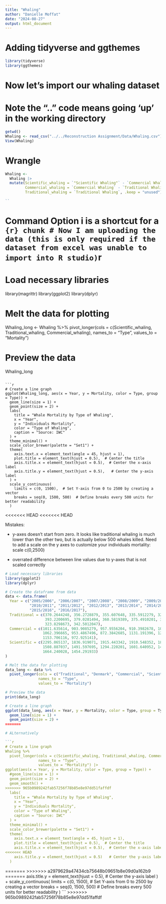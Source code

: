 ```yaml
---
title: "Whaling"
author: "Danielle Moffat"
date: "2024-08-27"
output: html_document
---
```


# Adding tidyverse and ggthemes
```r
library(tidyverse)
library(ggthemes)
```


# Now let's import our whaling dataset
# Note the ".." code means going 'up' in the working directory
```r
getwd()
Whaling <- read_csv("../../Reconstruction Assignment/Data/Whaling.csv")
View(Whaling)
```


# Wrangle
```r
Whaling <- 
  Whaling |>
  mutate(Scientific_whaling = `"Scientific Whaling"` - `Commercial Whaling`,
         Commercial_whaling = `Commercial Whaling` - `Traditional Whaling`, 
         Traditional_whaling = `Traditional Whaling`, .keep = "unused")

``
```


# Command Option i is a shortcut for a ```{r} chunk
# Now I am uploading the data (this is only required if the dataset from excel was unable to import into R studio)
```r
# Load necessary libraries
library(magrittr)
library(ggplot2)
library(dplyr)



# Melt the data for plotting
Whaling_long <- Whaling %>%
  pivot_longer(cols = c(Scientific_whaling, Traditional_whaling, Commercial_whaling), 
               names_to = "Type", 
               values_to = "Mortality")

# Preview the data
Whaling_long
```

```r
# Create a line graph
ggplot(Whaling_long, aes(x = Year, y = Mortality, color = Type, group = Type)) +
  geom_line(size = 1) +
  geom_point(size = 2) +
  labs(
    title = "Whale Mortality by Type of Whaling",
    x = "Year",
    y = "Individuals Mortality",
    color = "Type of Whaling",
    caption = "Source: IWC"
  ) +
  theme_minimal() +
  scale_color_brewer(palette = "Set1") +
  theme(
    axis.text.x = element_text(angle = 45, hjust = 1),
    plot.title = element_text(hjust = 0.5),  # Center the title
    axis.title.x = element_text(hjust = 0.5),  # Center the x-axis label
    axis.title.y = element_text(hjust = 0.5),   # Center the y-axis label
  ) +
  scale_y_continuous(
    limits = c(0, 1500),  # Set Y-axis from 0 to 2500 by creating a vector
    breaks = seq(0, 1500, 500)  # Define breaks every 500 units for better readability
  )
```
<<<<<<< HEAD
<<<<<<< HEAD

Mistakes:

- y-axes doesn't start from zero. It looks like traditional whaling is much lower than the other two, but is actually below 500 whales killed. Need to add a scale on the y axes to customize your individuals mortality: scale c(0,2500)

- overrated difference between line values due to y-axes that is not scaled correctly 

```r
# Load necessary libraries
library(ggplot2)
library(dplyr)

# Create the dataframe from data
data <- data.frame(
  Year = c("2005/2006", "2006/2007", "2007/2008", "2008/2009", "2009/2010", 
           "2010/2011", "2011/2012", "2012/2013", "2013/2014", "2014/2015", 
           "2015/2016", "2016/2017"),
  Traditional = c(370.2644248, 356.2728879, 355.607648, 335.5912279, 323.0344189, 
                  393.2200695, 379.0281494, 360.5819389, 375.4910201, 347.8803185, 
                  323.8298673, 342.5012047),
  Commercial = c(1011.635614, 903.9085279, 957.9556204, 910.3982678, 1009.914914, 
                 1062.396665, 953.4867496, 872.3842685, 1131.191396, 1234.52222, 
                 1153.706116, 972.925141),
  Scientific = c(2295.065137, 1836.919071, 1915.443342, 1910.548352, 1827.760462, 
                 1508.887037, 1491.597695, 1294.220201, 1601.640952, 1431.461224, 
                 1664.240028, 1454.291933)
)

# Melt the data for plotting
data_long <- data %>%
  pivot_longer(cols = c("Traditional", "Denmark", "Commercial", "Scientific"), 
               names_to = "Type", 
               values_to = "Mortality")

# Preview the data
print(data_long)
```

```r

# Create a line graph
ggplot(data_long, aes(x = Year, y = Mortality, color = Type, group = Type)) +
  geom_line(size = 1) +
  geom_point(size = 2) +
=======

# ALternatively

```r
# Create a line graph
Whaling %>%
  pivot_longer(cols = c(Scientific_whaling, Traditional_whaling, Commercial_whaling), 
               names_to = "Type", 
               values_to = "Mortality") |>
ggplot(aes(x = Year, y = Mortality, color = Type, group = Type)) +
  #geom_line(size = 1) +
  geom_point(size = 2) +
  geom_smooth() +
>>>>>>> 965b0989242fab57256f78b85e8e97dd51faffdf
  labs(
    title = "Whale Mortality by Type of Whaling",
    x = "Year",
    y = "Individuals Mortality",
    color = "Type of Whaling",
    caption = "Source: IWC"
  ) +
  theme_minimal() +
  scale_color_brewer(palette = "Set1") +
  theme(
    axis.text.x = element_text(angle = 45, hjust = 1),
    plot.title = element_text(hjust = 0.5),  # Center the title
    axis.title.x = element_text(hjust = 0.5),  # Center the x-axis label
<<<<<<< HEAD
    axis.title.y = element_text(hjust = 0.5)   # Center the y-axis label
  )
```
=======
>>>>>>> a2979629a47434cb75648b09651b8e09d0a162b9
=======
    axis.title.y = element_text(hjust = 0.5),   # Center the y-axis label
  ) +
  scale_y_continuous(
    limits = c(0, 1500),  # Set Y-axis from 0 to 2500 by creating a vector
    breaks = seq(0, 1500, 500)  # Define breaks every 500 units for better readability
  )
```
>>>>>>> 965b0989242fab57256f78b85e8e97dd51faffdf
